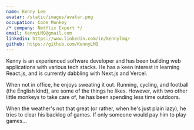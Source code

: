 ```yaml
---
name: Kenny Lee
avatar: /static/images/avatar.png
occupation: Code Monkey
/* company: Netflix Expert */
email: KennyLMQ@gmail.com
linkedin: https://www.linkedin.com/in/kennylmq/
github: https://github.com/KennyLMQ
---
```


Kenny is an experienced software developer and has been building web applications with various tech stacks. He has a keen interest in learning React.js, and is currently dabbling with Next.js and Vercel.

When not in office, he enjoys sweating it out. Running, cycling, and football (the English kind), are some of the things he likes. However, with two other little monkeys to take care of, he has been spending less time outdoors.

When the weather's not that great (or rather, when he's just plain lazy), he tries to clear his backlog of games. If only someone would pay him to play games...

